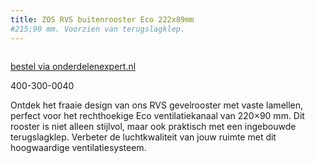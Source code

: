 ```yaml
---
title: ZOS RVS buitenrooster Eco 222x89mm
#215;90 mm. Voorzien van terugslagklep.
---
```



<Image src={imageProduct} width={imageProduct.width} alt="" />

[bestel via onderdelenexpert.nl](https://www.onderdelenexpert.nl/zos-rvs-buitenrooster-eco-222x89mm-vaste-lamellen-591611)

400-300-0040

Ontdek het fraaie design van ons RVS gevelrooster met vaste lamellen, perfect voor het rechthoekige Eco ventilatiekanaal van 220×90 mm. Dit rooster is niet alleen stijlvol, maar ook praktisch met een ingebouwde terugslagklep. Verbeter de luchtkwaliteit van jouw ruimte met dit hoogwaardige ventilatiesysteem.
